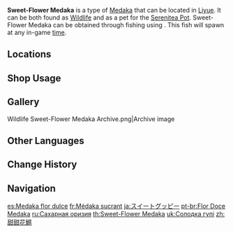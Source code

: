 {{About|the fish|the [[furnishing]]|Ornamental Sweet-Flower Medaka}}
{{Item Infobox
|id           = 131002
|image        = Item Sweet-Flower Medaka.png
|type         = Fish
|invCategory  = Materials
|lbFamily     = Fish
|lbGroup      = Medaka
|lbType       = Wildlife
|bait         = Fruit Paste Bait
|location     = [[Liyue]]
|quality      = 3
|description  = A lively, energetic fish famous for its petal-shaped tail.<br>It might be because this fish has a sweet tooth, but every bone in its body seems to serve as an antenna to seek out sweet treats. Following this absolute ideology, they swim through every creek and river in [[Teyvat]] in search of tasty sweets. True egalitarians, they will never reject any morsel, and certainly not because there's a hook attached. Have bait, will bite, as they say.<br>Beginner-friendly.
|source1      = [[Fishing]]
}}
'''Sweet-Flower Medaka''' is a type of [[Medaka]] that can be located in [[Liyue]]. It can be both found as [[Wildlife]] and as a pet for the [[Serenitea Pot]]. Sweet-Flower Medaka can be obtained through fishing using {{Item|Fruit Paste Bait|20}}. This fish will spawn at any in-game [[time]].

==Locations==
{{Main|Fishing Points}}
{{Fishing Points by Category Table|fish=1}}

==Shop Usage==
{{Shop Usage}}

==Gallery==
<gallery>
Wildlife Sweet-Flower Medaka Archive.png|Archive image
</gallery>

==Other Languages==
{{Other Languages
|en      = Sweet-Flower Medaka
|zhs     = 甜甜花鳉
|zhs_rm  = Tiántián Huājiāng
|zht     = 甜甜花鱂
|zht_rm  = Tiántián Huājiāng
|zh_tl   = Sweet {{W|Guppy}}
|ja      = スイートグッピー
|ja_rm   = Suiito Guppii
|ja_tl   = Sweet Guppy
|ko      = 달콤달콤 구피
|ko_rm   = Dalkom-dalkom Gupi
|ko_tl   = Sweet Guppy
|es      = Medaka flor dulce
|es_tl   = Sweet Flower Medaka
|fr      = Médaka sucrant
|fr_tl   = Sweetening Medaka
|ru      = Сахарная оризия
|ru_tl   = Sugar Oryzias
|th      = Sweet-Flower Medaka
|vi      = Cá Khổng Tước Ngọt
|vi_tl   = 
|de      = Zuckerblumen-Medaka
|de_tl   = Sugar-Flower Medaka
|id      = Sweet-Flower Medaka
|pt      = Flor Doce Medaka
|pt_tl   = 
|tr      = Sevimli Lepistes
|tr_tl   = Lovely Guppy
|it      = Medaka goloso
|it_tl   = 
}}

==Change History==
{{Change History|2.1}}

==Navigation==
{{Material Navbox|type=Fishing Materials|state=collapsed}}
{{Wildlife Navbox}}

[[es:Medaka flor dulce]]
[[fr:Médaka sucrant]]
[[ja:スイートグッピー]]
[[pt-br:Flor Doce Medaka]]
[[ru:Сахарная оризия]]
[[th:Sweet-Flower Medaka]]
[[uk:Солодка гупі]]
[[zh:甜甜花鱂]]